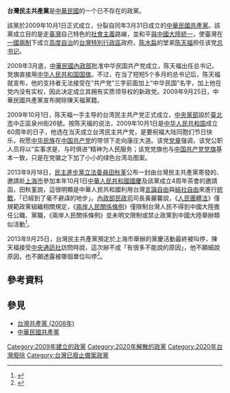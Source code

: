 {{otheruses|台湾共产党 (消歧义)}}
{{Infobox political party
|name          = 台灣民主共產黨
|lang1         = 英文
|name_lang1    = Taiwan Democratic Communist Party
|logo = Taiwan Democratic Communist Party.png
|flag  = Flag of the Taiwan Democratic Communist Party.png
|colorcode = red
|leader1_title = [[总书记|总书记]]
|leader1_name  = [[陳天福|陳天福]]
|foundation =  2009年10月1日
|dissolved= 2020年4月29日<ref>[https://party.moi.gov.tw/pgms/politics/home!newsDetail.action?id=ff8080816f79b5020171e29c05e60a33 政黨廢止備案名單 民國109/05/05]</ref>
|headquarters  = {{ROC}}[[臺北市|臺北市]]中正區泉州街26號
|think_tank = 
|student_wing  = 
|youth_wing = 
|membership_year = 
|membership    = 
| ideology = [[中國特色社会主义|台湾特色社会主义]]<ref>[http://taiwan.huanqiu.com/news/2009-09/592532.html 扁堂弟将建台湾民主共产党 搞台湾特色社会主义]</ref><br>[[中华民族主义|中华民族主义]]<br>[[中国统一|中国统一]]
| position     =[[第三位置|第三位置]] 
|international = 
|colors        = {{colorbox|red}} [[紅色|紅色]]
|website       = 
|country = 中華民國
}}
'''台灣民主共產黨'''是[[中華民國|中華民國]]的一个已不存在的政黨。

該黨於2009年10月1日正式成立，分裂自同年3月31日成立的[[中華民國共產黨|中華民國共產黨]]。該黨成立目的是走[[臺灣|臺灣]]自己特色的[[社會主義|社會主義]]路線，並和平[[中国统一|與中國大陸統一]]，使臺灣在[[一國兩制|一國兩制]]下成立[[高度自治|高度自治]]的[[台灣特別行政區|台灣特別行政區]]政府。[[陈水扁|陈水扁]]的堂弟[[陈天福|陈天福]]担任该党[[总书记|总书记]]。

2009年3月底，[[中華民國內政部|中華民國內政部]]批准中华民国共产党成立，陈天福出任总书记，党旗直接用[[中华人民共和国国旗|中华人民共和国国旗]]。不过，在当了短短5个多月的总书记后，陈天福就宣布，他的支持者无法接受在“共产党”三字前面加上“中华民国”名字，加上他在党内没有实权，因此决定成立其拥有实质领导权的新政党。2009年9月25日，中華民國共產黨宣布開除陳天福黨籍。

2009年10月1日，陈天福一手主导的台湾民主共产党正式成立，[[中央黨部|中央黨部]]設於[[臺北市|臺北市]]中正區泉州街26號。按陈天福的说法，2009年10月1日是[[中华人民共和国|中华人民共和国]]成立60周年的日子，他选在当天成立台湾民主共产党，是要祝福大陆同胞们节日快乐，祝愿[[中华民族|中华民族]]在[[中国共产党|中国共产党]]的带领下走向康庄大道。该党[[党章|党章]]强调，该党公职人员将以“实事求是、与时俱进”精神为人民服务；该党党旗也与[[中国共产党党旗|中国共产党党旗]]基本一致，只是在党徽之下加了小小的绿色台湾岛图案。

2013年9月18日，[[民主進步黨|民主進步黨]][[立法委員|立法委員]][[田秋堇|田秋堇]]公布一封由台灣民主共產黨寄發的、邀請赴[[上海市|上海市]]參加本年10月1日[[中華人民共和國國慶|中華人民共和國國慶]]及該黨成立4周年茶會的邀請函，田秋堇說，這很明顯是中華人民共和國利用台灣[[言論自由|言論自由]]與[[結社自由|結社自由]]來進行[[統戰|統戰]]，「已經到了毫不避諱的地步」。[[內政部民政司|內政部民政司]]司長黃麗馨說，《[[人民團體法|人民團體法]]》僅規範政黨組織相關規定，《[[兩岸人民關係條例|兩岸人民關係條例]]》僅限制台灣人民不得到中國大陸擔任公職、黨職，《兩岸人民關係條例》並未明文限制或禁止政黨到中國大陸舉辦類似活動<ref>{{cite news|author=黃揚明|publisher=[[臺灣蘋果日報|臺灣蘋果日報]]蘋果即時|url=http://www.appledaily.com.tw/realtimenews/article/politics/20130918/261017|title=台灣民主共產黨 竟邀立委慶祝中國國慶|date=2013-09-18|accessdate=2015-01-03}}</ref>。

2013年9月25日，台灣民主共產黨預定於上海市舉辦的黨慶活動最終被叫停，陳天福接受[[中央通訊社|中央通訊社]]訪問時說，這次辦不成「有很多不能說的原因」，他不願細說原因，也不願透露被哪個單位叫停<ref>{{Cite web|url=http://www.ettoday.net/news/20130930/276148.htm|author=大陸中心|title=扁堂弟的「台灣民主共產黨」 上海黨慶被當局叫停|publisher=[[ETtoday新聞雲|ETtoday新聞雲]]|date=2013-09-30|accessdate=2017-05-30}}</ref>。

==參考資料==
{{reflist}}

== 參見 ==
* [[台灣共產黨_(2008年)|台灣共產黨 (2008年)]]
* [[中華民國共產黨|中華民國共產黨]]

{{台灣政黨}}

[[Category:2009年建立的政黨|Category:2009年建立的政黨]]
[[Category:2020年解散的政黨|Category:2020年解散的政黨]]
[[Category:2020年台灣廢除|Category:2020年台灣廢除]]
[[Category:台灣已廢止備案政黨|Category:台灣已廢止備案政黨]]